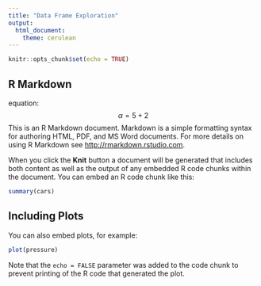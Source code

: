 ---
title: "Data Frame Exploration"
output: 
  html_document:
    theme: cerulean
---

```{r setup, include=FALSE}
knitr::opts_chunk$set(echo = TRUE)
```

## R Markdown
\inline equation: $$ \alpha=5+2$$
This is an R Markdown document. Markdown is a simple formatting syntax for authoring HTML, PDF, and MS Word documents. For more details on using R Markdown see <http://rmarkdown.rstudio.com>.

When you click the **Knit** button a document will be generated that includes both content as well as the output of any embedded R code chunks within the document. You can embed an R code chunk like this:

```{r cars, echo=FALSE}
summary(cars)
```

## Including Plots

You can also embed plots, for example:

```{r pressure, echo=FALSE}
plot(pressure)
```

Note that the `echo = FALSE` parameter was added to the code chunk to prevent printing of the R code that generated the plot.
